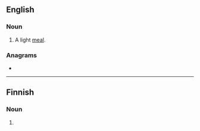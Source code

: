==English==

===Noun===
{{en-noun}}

# A light [[meal]].

===Anagrams===
* {{anagrams|en|a=emmntu|mentum}}

----

==Finnish==

===Noun===
{{head|fi|noun form}}

# {{fi-form of|nummi|case=nominative|pl=plural}}